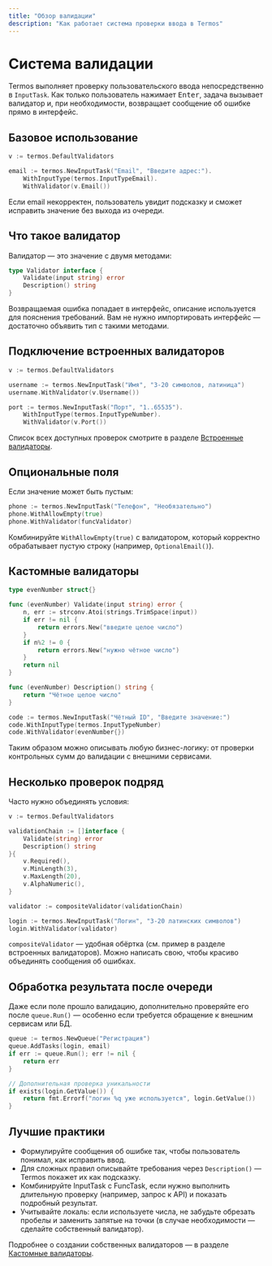 ```yaml
---
title: "Обзор валидации"
description: "Как работает система проверки ввода в Termos"
---
```


# Система валидации

Termos выполняет проверку пользовательского ввода непосредственно в `InputTask`. Как только пользователь нажимает <kbd>Enter</kbd>, задача вызывает валидатор и, при необходимости, возвращает сообщение об ошибке прямо в интерфейс.

## Базовое использование

```go
v := termos.DefaultValidators

email := termos.NewInputTask("Email", "Введите адрес:").
    WithInputType(termos.InputTypeEmail).
    WithValidator(v.Email())
```

Если email некорректен, пользователь увидит подсказку и сможет исправить значение без выхода из очереди.

## Что такое валидатор

Валидатор — это значение с двумя методами:

```go
type Validator interface {
    Validate(input string) error
    Description() string
}
```

Возвращаемая ошибка попадает в интерфейс, описание используется для пояснения требований. Вам не нужно импортировать интерфейс — достаточно объявить тип с такими методами.

## Подключение встроенных валидаторов

```go
v := termos.DefaultValidators

username := termos.NewInputTask("Имя", "3-20 символов, латиница")
username.WithValidator(v.Username())

port := termos.NewInputTask("Порт", "1..65535").
    WithInputType(termos.InputTypeNumber).
    WithValidator(v.Port())
```

Список всех доступных проверок смотрите в разделе [Встроенные валидаторы](/ru/validation/built-in-validators).

## Опциональные поля

Если значение может быть пустым:

```go
phone := termos.NewInputTask("Телефон", "Необязательно")
phone.WithAllowEmpty(true)
phone.WithValidator(funcValidator)
```

Комбинируйте `WithAllowEmpty(true)` с валидатором, который корректно обрабатывает пустую строку (например, `OptionalEmail()`).

## Кастомные валидаторы

```go
type evenNumber struct{}

func (evenNumber) Validate(input string) error {
    n, err := strconv.Atoi(strings.TrimSpace(input))
    if err != nil {
        return errors.New("введите целое число")
    }
    if n%2 != 0 {
        return errors.New("нужно чётное число")
    }
    return nil
}

func (evenNumber) Description() string {
    return "Чётное целое число"
}

code := termos.NewInputTask("Чётный ID", "Введите значение:")
code.WithInputType(termos.InputTypeNumber)
code.WithValidator(evenNumber{})
```

Таким образом можно описывать любую бизнес-логику: от проверки контрольных сумм до валидации с внешними сервисами.

## Несколько проверок подряд

Часто нужно объединять условия:

```go
v := termos.DefaultValidators

validationChain := []interface {
    Validate(string) error
    Description() string
}{
    v.Required(),
    v.MinLength(3),
    v.MaxLength(20),
    v.AlphaNumeric(),
}

validator := compositeValidator(validationChain)

login := termos.NewInputTask("Логин", "3-20 латинских символов")
login.WithValidator(validator)
```

`compositeValidator` — удобная обёртка (см. пример в разделе встроенных валидаторов). Можно написать свою, чтобы красиво объединять сообщения об ошибках.

## Обработка результата после очереди

Даже если поле прошло валидацию, дополнительно проверяйте его после `queue.Run()` — особенно если требуется обращение к внешним сервисам или БД.

```go
queue := termos.NewQueue("Регистрация")
queue.AddTasks(login, email)
if err := queue.Run(); err != nil {
    return err
}

// Дополнительная проверка уникальности
if exists(login.GetValue()) {
    return fmt.Errorf("логин %q уже используется", login.GetValue())
}
```

## Лучшие практики

- Формулируйте сообщения об ошибке так, чтобы пользователь понимал, как исправить ввод.
- Для сложных правил описывайте требования через `Description()` — Termos покажет их как подсказку.
- Комбинируйте InputTask с FuncTask, если нужно выполнить длительную проверку (например, запрос к API) и показать подробный результат.
- Учитывайте локаль: если используете числа, не забудьте обрезать пробелы и заменить запятые на точки (в случае необходимости — сделайте собственный валидатор).

Подробнее о создании собственных валидаторов — в разделе [Кастомные валидаторы](/ru/validation/custom-validators).
